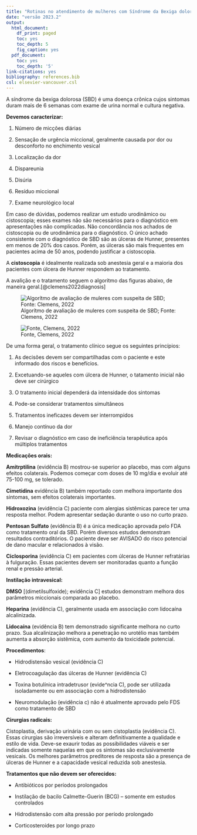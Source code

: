 ```yaml
---
title: "Rotinas no atendimento de mulheres com Síndrome da Bexiga dolorosa/ Cistite intersticial"
date: "versão 2023.2"
output:
  html_document:
    df_print: paged
    toc: yes
    toc_depth: 5
    fig_caption: yes
  pdf_document:
    toc: yes
    toc_depth: '5'
link-citations: yes
bibliography: references.bib
csl: elsevier-vancouver.csl
---
```


A síndrome da bexiga dolorosa (SBD) é uma doença crônica cujos sintomas duram mais de 6 semanas com exame de urina normal e cultura negativa.

**Devemos caracterizar:**

1.  Número de micções diárias

2.  Sensação de urgência miccional, geralmente causada por dor ou desconforto no enchimento vesical

3.  Localização da dor

4.  Dispareunia

5.  Disúria

6.  Resíduo miccional

7.  Exame neurológico local

Em caso de dúvidas, podemos realizar um estudo urodinâmico ou cistoscopia; esses exames não são necessários para o diagnóstico em apresentações não complicadas. Não concordância nos achados de cistoscopia ou de urodinâmica para o diagnóstico. O único achado consistente com o diagnóstico de SBD são as úlceras de Hunner, presentes em menos de 20% dos casos. Porém, as úlceras são mais frequentes em pacientes acima de 50 anos, podendo justificar a cistoscopia.

A **cistoscopia** é idealmente realizada sob anestesia geral e a maioria dos pacientes com úlcera de Hunner respondem ao tratamento.

A avalição e o tratamento seguem o algoritmo das figuras abaixo, de maneira geral.[@clemens2022diagnosis]

<div style="margin-bottom: 30px;">

![Algorítmo de avaliação de muleres com suspeita de SBD; Fonte: Clemens, 2022](Figuras/SBD_1.png)

<div style="margin-bottom: 30px;">

![Fonte, Clemens, 2022](Figuras/SBD_2.png)

De uma forma geral, o tratamento clínico segue os seguintes princípios:

1.   As decisões devem ser compartilhadas com o paciente e este informado dos riscos e benefícios.

2.   Excetuando-se aqueles com úlcera de Hunner, o tatamento inicial não deve ser cirúrgico

3.   O tratamento inicial dependerá da intensidade dos sintomas

4.  Pode-se considerar tratamentos simultâneos

5.  Tratamentos ineficazes devem ser interrompidos

6.  Manejo contínuo da dor

7.   Revisar o diagnóstico em caso de ineficiência terapêutica após múltiplos tratamentos

**Medicações orais:**

**Amitrptilina** (evidência B) mostrou-se superior ao placebo, mas com alguns efeitos colaterais. Podemos começar com doses de 10 mg/dia e evoluir até 75-100 mg, se tolerado.

**Cimetidina** evidência B) também reportado com melhora importante dos sintomas, sem efeitos colaterais importantes.

**Hidroxozina** (evidência C) paciente com alergias sistêmicas parece ter uma resposta melhor. Podem apresentar sedação durante o uso no curto prazo.

**Pentosan Sulfato** (evidência B) é a única medicação aprovada pelo FDA como tratamento oral da SBD. Porém diversos estudos demonstram resultados contraditórios. O paciente deve ser AVISADO do risco potencial de dano macular e relacionados à visão.

**Ciclosporina** (evidência C) em pacientes com úlceras de Hunner refratárias à fulguração. Essas pacientes devem ser monitoradas quanto a função renal e pressão arterial.

**Instilação intravesical:**

**DMSO** [(dimetilsulfoxide); evidência C] estudos demonstram melhora dos parâmetros miccionais comparada ao placebo.

**Heparina** (evidência C), geralmente usada em associação com lidocaína alcalinizada.

**Lidocaína** (evidência B) tem demonstrado significante melhora no curto prazo. Sua alcalinização melhora a penetração no urotélio mas também aumenta a absorção sistêmica, com aumento da toxicidade potencial.

**Procedimentos**:

-   Hidrodistensão vesical (evidência C)

-   Eletrocoagulação das úlceras de Hunner (evidência C)

-   Toxina botulínica intradetrusor (evide\^ncia C), pode ser utilizada isoladamente ou em associação com a hidrodistensão

-   Neuromodulação (evidência c) não é atualmente aprovado pelo FDS como tratamento de SBD

**Cirurgias radicais:**

Cistoplastia, derivação urinária com ou sem cistoplastia (evidência C). Essas cirurgias são irreversíveis e alteram definitivamente a qualidade e estilo de vida. Deve-se exaurir todas as possibilidades viáveis e ser indicadas somente naquelas em que os sintomas são exclusivamente vesicais. Os melhores parâmetros preditores de resposta são a presença de úlceras de Hunner e a capacidade vesical reduzida sob anestesia.

**Tratamentos que não devem ser oferecidos:**

-   Antibióticos por períodos prolongados

-   Instilação de bacilo Calmette-Guerin (BCG) -- somente em estudos controlados

-   Hidrodistensão com alta pressão por período prolongado

-   Corticosteroides por longo prazo
